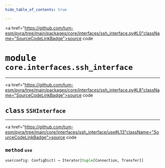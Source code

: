 ```yaml
---
hide_table_of_contents: true

---
```


<!-- markdownlint-disable -->

<a href="https://github.com/tum-esm/pyra/tree/main/packages/core/interfaces/ssh_interface.py#L0"className="SourceCodeLinkBadge">source code</a>

# <kbd>module</kbd> `core.interfaces.ssh_interface`






---

<a href="https://github.com/tum-esm/pyra/tree/main/packages/core/interfaces/ssh_interface.py#L8"className="SourceCodeLinkBadge">source code</a>

## <kbd>class</kbd> `SSHInterface`







---

<a href="https://github.com/tum-esm/pyra/tree/main/core/interfaces/ssh_interface/use#L13"className="SourceCodeLinkBadge">source code</a>

### <kbd>method</kbd> `use`

```python
use(config: ConfigDict) → Iterator[tuple[Connection, Transfer]]
```






